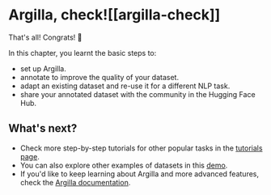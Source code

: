 # Argilla, check![[argilla-check]]

<CourseFloatingBanner
    chapter={10}
    classNames="absolute z-10 right-0 top-0"
/>

That's all! Congrats! 👏 

In this chapter, you learnt the basic steps to:
- set up Argilla.
- annotate to improve the quality of your dataset.
- adapt an existing dataset and re-use it for a different NLP task.
- share your annotated dataset with the community in the Hugging Face Hub.

## What's next?
- Check more step-by-step tutorials for other popular tasks in the [tutorials page](https://docs.argilla.io/latest/tutorials/).
- You can also explore other examples of datasets in this [demo](https://demo.argilla.io/sign-in?auth=ZGVtbzoxMjM0NTY3OA==).
- If you'd like to keep learning about Argilla and more advanced features, check the [Argilla documentation](https://docs.argilla.io/latest/).
 
